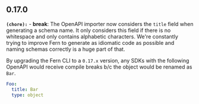 ## 0.17.0
**`(chore):`** - **break**: The OpenAPI importer now considers the `title` field when generating a schema name. It only considers this field if there is no whitespace and only contains alphabetic characters. We're constantly trying to improve Fern to generate as idiomatic code as possible and naming schemas correctly is a huge part of that. 
 
   By upgrading the Fern CLI to a `0.17.x` version, any SDKs with the following OpenAPI would receive compile breaks b/c the object would be renamed as `Bar`.
   ```yaml
   Foo: 
     title: Bar
     type: object
   ```


